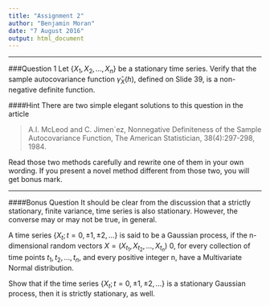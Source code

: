 ```yaml
---
title: "Assignment 2"
author: "Benjamin Moran"
date: "7 August 2016"
output: html_document
---
```


***
###Question 1
Let $\left\{X_1, X_2, . . . , X_n\right\}$ be a stationary time series. Verify that the sample autocovariance function $\hat{\gamma}_X (h)$, defined on Slide 39, is a non-negative definite function.

####Hint
There are two simple elegant solutions to this question in the article 

> A.I. McLeod and C. Jimen´ez, Nonnegative Definiteness of the Sample Autocovariance Function, The American Statistician, 38(4):297-298, 1984.

Read those two methods carefully and rewrite one of them in your own wording. If you present a novel method different from those two, you will get bonus mark.

***
####Bonus Question
It should be clear from the discussion that a strictly stationary, finite variance, time series is also stationary. However, the converse may or may not be true, in general. 

  A time series $\left\{X_t; t = 0, \pm1, \pm2, . . .\right\}$ is said to be a Gaussian process, if the n-dimensional random vectors $X = (X_{t_1}, X_{t_2}, . . . , X_{t_n})$ 0, for every collection of time points $t_1, t_2, . . . , t_n$, and every positive integer n, have a Multivariate Normal distribution. 
  
  Show that if the time series $\left\{X_t; t = 0, \pm1, \pm2, . . .\right\}$ is a stationary Gaussian
process, then it is strictly stationary, as well.
